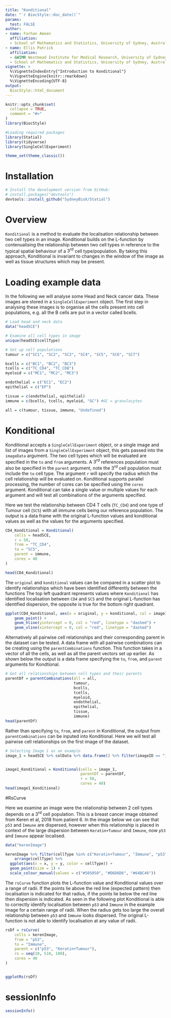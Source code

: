 ```yaml
---
title: "Konditional"
date: "`r BiocStyle::doc_date()`"
params:
  test: FALSE
author:
- name: Farhan Ameen
  affiliation:  
  - School of Mathematics and Statistics, University of Sydney, Australia
- name: Ellis Patrick
  affiliation:
  - &WIMR Westmead Institute for Medical Research, University of Sydney, Australia
  - School of Mathematics and Statistics, University of Sydney, Australia
vignette: >
  %\VignetteIndexEntry{"Introduction to Konditional"}
  %\VignetteEngine{knitr::rmarkdown}
  %\VignetteEncoding{UTF-8}
output: 
  BiocStyle::html_document
---
```


```r
knitr::opts_chunk$set(
  collapse = TRUE,
  comment = "#>"
)
library(BiocStyle)
```


```r
#Loading required packages
library(Statial)
library(tidyverse)
library(SingleCellExperiment)

theme_set(theme_classic())
```


# Installation
```r
# Install the development version from GitHub:
# install.packages("devtools")
devtools::install_github("SydneyBioX/Statial")

```

# Overview

`Konditional` is a method to evaluate the localisation relationship between two cell types in an image. Konditional builds on the L-function by contenualising the relationship between two cell types in reference to the typical spatial behaviour of a  $3^{rd}$ cell type/population. By taking this approach, Konditional is invariant to changes in the window of the image as well as tissue structures which may be present. 


# Loading example data

In the following we will analyse some Head and Neck cancer data. These images are stored in a `SingleCellExperiment` object. The first step in analysing these images is to organise all the cells present into cell populations, e.g. all the B cells are put in a vector called bcells.

```r
# Load head and neck data
data("headSCE")

# Examine all cell types in image
unique(headSCE$cellType)

# Set up cell populations
tumour = c("SC1", "SC2", "SC3", "SC4", "SC5", "SC6", "SC7")

bcells = c("BC1", "BC2", "BC3")
tcells = c("TC_CD4", "TC_CD8")
myeloid = c("MC1", "MC2", "MC3")

endothelial = c("EC1", "EC2")
epithelial = c("EP")

tissue = c(endothelial, epithelial)
immune = c(bcells, tcells, myeloid, "GC") #GC = granulocytes

all = c(tumour, tissue, immune, "Undefined")


```


# Konditional

Konditional accepts a `SingleCellExperiment` object, or a single image and list of images from a `SingleCellExperiment` object, this gets passed into the `imageData` argument. The two cell types which will be evaluated are specified in the `to` and `from` arguments. A $3^{rd}$ references population must also be specified in the `parent` argument, note the $3^{rd}$ cell population must include the `to` cell type.  The argument `r` will specify the radius which the cell relationship will be evaluated on. Konditional supports parallel processing, the number of cores can be specified using the `cores` argument. Konditional can take a single value or multiple values for each argument and will test all combinations of the arguments specified. 


Here we test the relationship between CD4 T cells (`TC_CD4`) and one type of Tumour cell (`SC5`) with all immune cells being our reference population. The output is a data frame with the original L-function values and konditional values as well as the values for the arguments specified. 

```r
CD4_Konditional = Konditional(
    cells = headSCE,
    r = 50,
    from = "TC_CD4",
    to = "SC5",
    parent = immune,
    cores = 40
)

head(CD4_Konditional)
```

The `original` and `konditional` values can be compared in a scatter plot to identify relationships which have been identified differently between the functions The top left quadrant represents values where `Konditional` has identified localisation between `CD4` and `SC5` and the original L-function has identified dispersion, the opposite is true for the bottom right quadrant.

```r

ggplot(CD4_Konditional, aes(x = original, y = konditional, col = imageID)) + 
    geom_point() +
    geom_hline(yintercept = 0, col = "red", linetype = "dashed") +
    geom_vline(xintercept = 0, col = "red", linetype = "dashed")
```

Alternatively all pairwise cell relationships and their corresponding parent in the dataset can be tested. A data frame with all pairwise combinations can be creating using the `parentCombinations` function. This function takes in a vector of all the cells, as well as all the parent vectors set up earlier. As shown below the output is a data frame specifying the `to`, `from`, and `parent` arguments for Kondtional.

```r
# Get all relationships between cell types and their parents
parentDf = parentCombinations(all = all,
                              tumour,
                              bcells,
                              tcells,
                              myeloid,
                              endothelial,
                              epithelial,
                              tissue,
                              immune)
head(parentDf)
```


Rather than specifying `to`, `from`, and `parent` in Konditional, the output from `parentCombinations` can be inputed into Konditional. Here we will test all pairwise cell relationships on the first image of the dataset.
```r
# Selecting Image 1 as an example
image_1 = headSCE %>% colData %>% data.frame() %>% filter(imageID == "1")


image1_Konditional = Konditional(cells = image_1,
                                 parentDf = parentDf,
                                 r = 50,
                                 cores = 40)
head(image1_Konditional)
```


#RsCurve

Here we examine an image were the relationship between 2 cell types depends on a $3^{rd}$ cell population. This is a breast cancer image obtained from Keren et al, 2018 from patient 6. In the image below we can see that `p53` and `Immune` are dispersed, however when this relationship is placed in context of the large dispersion between `Keratin+Tumour` and `Immune`, now `p53` and `Immune` appear localised. 

```r
data("kerenImage")

kerenImage %>% filter(cellType %in% c("Keratin+Tumour", "Immune", "p53")) %>%
    arrange(cellType) %>% 
  ggplot(aes(x = x, y = y, color = cellType)) + 
  geom_point(size = 1) +
  scale_colour_manual(values = c("#505050", "#D6D6D6", "#64BC46"))
```



The `rsCurve` function plots the L-function value and Konditional values over a range of radii. If the points lie above the red line (expected pattern) then localisation is indicated for that radius, if the points lie below the red line then dispersion is indicated. As seen in the following plot Konditional is able to correctly identify localisation between `p53` and `Immune` in the example image for a certain range of radii. When the radius gets too large the overall relationship between `p53` and `Immune` looks dispersed. The original L-function is not able to identify localisation at any value of radii. 

```r
rsDf = rsCurve(
    cells = kerenImage,
    from = "p53",
    to = "Immune",
    parent = c("p53", "Keratin+Tumour"),
    rs = seq(10, 510, 100),
    cores = 40
)


ggplotRs(rsDf)

```



# sessionInfo
```r
sessionInfo()
```